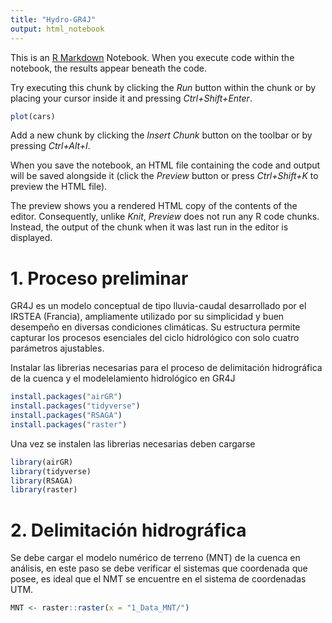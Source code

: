 ```yaml
---
title: "Hydro-GR4J"
output: html_notebook
---
```


This is an [R Markdown](http://rmarkdown.rstudio.com) Notebook. When you execute code within the notebook, the results appear beneath the code.

Try executing this chunk by clicking the *Run* button within the chunk or by placing your cursor inside it and pressing *Ctrl+Shift+Enter*.

```r
plot(cars)
```

Add a new chunk by clicking the *Insert Chunk* button on the toolbar or by pressing *Ctrl+Alt+I*.

When you save the notebook, an HTML file containing the code and output will be saved alongside it (click the *Preview* button or press *Ctrl+Shift+K* to preview the HTML file).

The preview shows you a rendered HTML copy of the contents of the editor. Consequently, unlike *Knit*, *Preview* does not run any R code chunks. Instead, the output of the chunk when it was last run in the editor is displayed.

# 1. Proceso preliminar

GR4J es un modelo conceptual de tipo lluvia-caudal desarrollado por el IRSTEA (Francia), ampliamente utilizado por su simplicidad y buen desempeño en diversas condiciones climáticas. Su estructura permite capturar los procesos esenciales del ciclo hidrológico con solo cuatro parámetros ajustables.

Instalar las librerias necesarias para el proceso de delimitación hidrográfica de la cuenca y el modelelamiento hidrológico en GR4J

```r
install.packages("airGR")
install.packages("tidyverse")
install.packages("RSAGA")
install.packages("raster")
```

Una vez se instalen las librerias necesarias deben cargarse

```r
library(airGR)
library(tidyverse)
library(RSAGA)
library(raster)
```

# 2. Delimitación hidrográfica
 Se debe cargar el modelo numérico de terreno (MNT) de la cuenca en análisis, en este paso se debe verificar el sistemas que coordenada que posee, es ideal que el NMT se encuentre en el sistema de coordenadas UTM.
 
```r
MNT <- raster::raster(x = "1_Data_MNT/")
```
 

